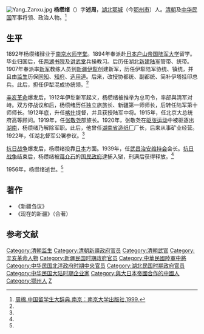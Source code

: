 {{otheruses|subject=中华民国政治人物|other=清朝康熙年间进士|楊纘緒 (康熙進士)}}
[[File:Yang_Zanxu.jpg|thumb]]
'''杨缵绪'''（{{bd|1873年||1956年|}}）字'''述周'''，[[湖北|湖北]][[鄂城|鄂城]]（今[[鄂州市|鄂州市]]）人。[[清朝|清朝]]及[[中华民国|中华民国]]军事将领、政治人物。<ref name=zm>[http://overseasdb.jnu.edu.cn/renwuziliao/2011-11-28/1371.html 周棉.中国留学生大辞典.南京：南京大学出版社,1999.]{{dead link|date=2018年3月 |bot=InternetArchiveBot |fix-attempted=yes }}</ref>

==生平==
1892年杨缵绪肄业于[[南京水师学堂|南京水师学堂]]。1894年奉派赴[[日本|日本]][[户山帝国陆军大学|户山帝国陆军大学]]留学。毕业归国后，任[[两湖书院|两湖书院]]及[[讲武堂|讲武堂]]兵操教习。后历任湖北[[新建陆军|新建陆军]]管带、统带。1907年奉派率[[新军|新军]]教练人员到[[新疆|新疆]][[伊犁|伊犁]]创建新军，历任伊犁陆军协统、镇统，并且由[[监生|监生]]历保[[同知|同知]]、[[知府|知府]]、[[选用道|选用道]]。后来，改授协都统、副都统、简补伊塔挂印总兵。此后，担任伊犁混成协统领。<ref name=zm/>

[[辛亥革命|辛亥革命]]爆发后，1912年伊犁新军起义，杨缵绪被推举为总司令，率部與清军对峙。双方停战议和后，杨缵绪历任独立旅旅长、新疆第一师师长，后转任陆军第十师师长。1912年底，升任[[喀什|喀什]]提督，并且获授陆军中将。1915年，任北京大总统府高等顾问。1919年，任[[张敬尧|张敬尧]]部旅长。1920年，张敬尧在[[驱张运动|驱张运动]]中被驱逐出[[湖南|湖南]]，杨缵绪乃解除军职。此后，他曾任[[湖南省造纸厂|湖南省造纸厂]]厂长，后来从事矿业经营。1922年，任湖北督军公署参议。<ref name=zm/>

[[抗日战争|抗日战争]]爆发后，杨缵绪投靠[[日本|日本]]方面。1939年，任[[武昌治安维持会|武昌治安维持会]]会长。[[抗日战争|抗日战争]]结束后，杨缵绪被[[蒋介石|蒋介石]]的[[国民政府|国民政府]]逮捕入狱，刑满后获得释放。<ref name=zm/>

1956年，杨缵绪逝世。<ref name=zm/>

==著作==
*《新疆刍议》
*《现在的新疆》（合著）

==参考文献==
{{reflist}}

{{武汉市市长}}
{{DEFAULTSORT:Yang杨}}
[[Category:清朝监生|Category:清朝监生]]
[[Category:清朝新疆政府官员|Category:清朝新疆政府官员]]
[[Category:清朝武官|Category:清朝武官]]
[[Category:辛亥革命人物|Category:辛亥革命人物]]
[[Category:新疆民国时期政府官员|Category:新疆民国时期政府官员]]
[[Category:中華民國陸軍中將|Category:中華民國陸軍中將]]
[[Category:中华民国北洋政府时期中央官员|Category:中华民国北洋政府时期中央官员]]
[[Category:湖北民国时期政府官员|Category:湖北民国时期政府官员]]
[[Category:中华民国大陆时期企业家|Category:中华民国大陆时期企业家]]
[[Category:與大日本帝國合作的中國人|Category:與大日本帝國合作的中國人]]
[[Category:鄂州人|Category:鄂州人]]
[[Category:杨姓|Z]]